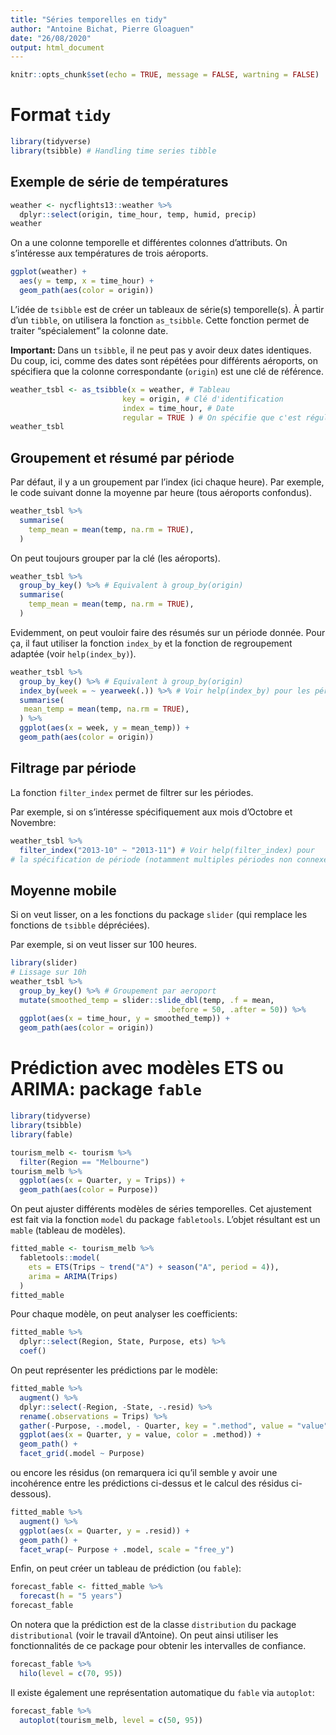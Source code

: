 ```yaml
---
title: "Séries temporelles en tidy"
author: "Antoine Bichat, Pierre Gloaguen"
date: "26/08/2020"
output: html_document
---
```


```r
knitr::opts_chunk$set(echo = TRUE, message = FALSE, wartning = FALSE)
```

# Format `tidy`

```r
library(tidyverse)
library(tsibble) # Handling time series tibble
```

## Exemple de série de températures

```r
weather <- nycflights13::weather %>% 
  dplyr::select(origin, time_hour, temp, humid, precip)
weather
```

On a une colonne temporelle et différentes colonnes d'attributs. 
On s'intéresse aux températures de trois aéroports.

```r
ggplot(weather) +
  aes(y = temp, x = time_hour) +
  geom_path(aes(color = origin))
```

L'idée de `tsibble` est de créer un tableaux de série(s) temporelle(s). 
À partir d'un `tibble`, on utilisera la fonction `as_tsibble`.
Cette fonction permet de traiter "spécialement" la colonne date.

**Important: ** Dans un `tsibble`, il ne peut pas y avoir deux dates identiques. Du coup, ici, comme des dates sont répétées pour différents aéroports, on spécifiera que la colonne correspondante (`origin`) est une clé de référence.

```r
weather_tsbl <- as_tsibble(x = weather, # Tableau 
                         key = origin, # Clé d'identification 
                         index = time_hour, # Date 
                         regular = TRUE ) # On spécifie que c'est régulier
weather_tsbl
```

## Groupement et résumé par période

Par défaut, il y a un groupement par l'index (ici chaque heure).
Par exemple, le code suivant donne la moyenne par heure (tous aéroports confondus).

```r
weather_tsbl %>%
  summarise(
    temp_mean = mean(temp, na.rm = TRUE),
  )
```

On peut toujours grouper par la clé (les aéroports).

```r
weather_tsbl %>%
  group_by_key() %>% # Equivalent à group_by(origin) 
  summarise(
    temp_mean = mean(temp, na.rm = TRUE),
  )
```

Evidemment, on peut vouloir faire des résumés sur un période donnée. Pour ça, il faut utiliser  la fonction `index_by` et la fonction de regroupement adaptée (voir `help(index_by)`).

```r
weather_tsbl %>%
  group_by_key() %>% # Equivalent à group_by(origin) 
  index_by(week = ~ yearweek(.)) %>% # Voir help(index_by) pour les périodes possibles
  summarise(
   mean_temp = mean(temp, na.rm = TRUE),
  ) %>% 
  ggplot(aes(x = week, y = mean_temp)) +
  geom_path(aes(color = origin))
```

## Filtrage par période

La fonction `filter_index` permet de filtrer sur les périodes.

Par exemple, si on s'intéresse spécifiquement aux mois d'Octobre et Novembre:

```r
weather_tsbl %>% 
  filter_index("2013-10" ~ "2013-11") # Voir help(filter_index) pour 
# la spécification de période (notamment multiples périodes non connexes)
```

## Moyenne mobile

Si on veut lisser, on a les fonctions du package `slider` (qui remplace les fonctions de `tsibble` dépréciées).

Par exemple, si on veut lisser sur 100 heures.

```r
library(slider) 
# Lissage sur 10h
weather_tsbl %>% 
  group_by_key() %>% # Groupement par aeroport
  mutate(smoothed_temp = slider::slide_dbl(temp, .f = mean,
                                   .before = 50, .after = 50)) %>% 
  ggplot(aes(x = time_hour, y = smoothed_temp)) +
  geom_path(aes(color = origin))
```

# Prédiction avec modèles ETS ou ARIMA: package `fable`

```r
library(tidyverse)
library(tsibble)
library(fable)
```

```r
tourism_melb <- tourism %>% 
  filter(Region == "Melbourne")
tourism_melb %>% 
  ggplot(aes(x = Quarter, y = Trips)) +
  geom_path(aes(color = Purpose)) 
```

On peut ajuster différents modèles de séries temporelles. 
Cet ajustement est fait via la fonction `model` du package `fabletools`.
L'objet résultant est un `mable` (tableau de modèles).

```r
fitted_mable <- tourism_melb %>%
  fabletools::model(
    ets = ETS(Trips ~ trend("A") + season("A", period = 4)),
    arima = ARIMA(Trips)
  )
fitted_mable
```

Pour chaque modèle, on peut analyser les coefficients:

```r
fitted_mable %>%
  dplyr::select(Region, State, Purpose, ets) %>%
  coef()
```

On peut représenter les prédictions par le modèle:

```r
fitted_mable %>%
  augment() %>% 
  dplyr::select(-Region, -State, -.resid) %>%
  rename(.observations = Trips) %>% 
  gather(-Purpose, -.model, - Quarter, key = ".method", value = "value") %>% 
  ggplot(aes(x = Quarter, y = value, color = .method)) +
  geom_path() +
  facet_grid(.model ~ Purpose)
```

ou encore les résidus (on remarquera ici qu'il semble y avoir une incohérence entre les prédictions ci-dessus et le calcul des résidus ci-dessous).

```r
fitted_mable %>%
  augment() %>% 
  ggplot(aes(x = Quarter, y = .resid)) +
  geom_path() +
  facet_wrap(~ Purpose + .model, scale = "free_y")
```

Enfin, on peut créer un tableau de prédiction (ou `fable`):

```r
forecast_fable <- fitted_mable %>%
  forecast(h = "5 years")
forecast_fable
```

On notera que la prédiction est de la classe `distribution` du package `distributional` (voir le travail d'Antoine). On peut ainsi utiliser les fonctionnalités de ce package pour obtenir les intervalles de confiance.

```r
forecast_fable %>%
  hilo(level = c(70, 95))
```

Il existe également une représentation automatique du `fable` via `autoplot`:

```r
forecast_fable %>%
  autoplot(tourism_melb, level = c(50, 95))
```


